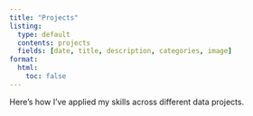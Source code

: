 ```yaml
---
title: "Projects"
listing: 
  type: default
  contents: projects
  fields: [date, title, description, categories, image]
format:
  html:
    toc: false
---
```


Here’s how I’ve applied my skills across different data projects. 
